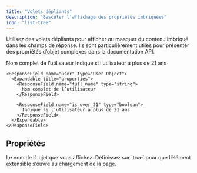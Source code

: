 ```yaml
---
title: "Volets dépliants"
description: "Basculer l’affichage des propriétés imbriquées"
icon: "list-tree"
---
```


Utilisez des volets dépliants pour afficher ou masquer du contenu imbriqué dans les champs de réponse. Ils sont particulièrement utiles pour présenter des propriétés d’objet complexes dans la documentation API.

<ResponseField name="user" type="User Object">
  <Expandable title="properties">

<ResponseField name="full_name" type="string">
  Nom complet de l’utilisateur
</ResponseField>

<ResponseField name="is_over_21" type="boolean">
  Indique si l’utilisateur a plus de 21 ans
</ResponseField>

  </Expandable>
</ResponseField>

```mdx Expandable example
<ResponseField name="user" type="User Object">
  <Expandable title="properties">
    <ResponseField name="full_name" type="string">
      Nom complet de l’utilisateur
    </ResponseField>

    <ResponseField name="is_over_21" type="boolean">
      Indique si l’utilisateur a plus de 21 ans
    </ResponseField>
  </Expandable>
</ResponseField>
```

## Propriétés

<ResponseField name="title" type="string">
  Le nom de l’objet que vous affichez.
</ResponseField>

<ResponseField name="defaultOpen" type="boolean" default="false">
  Définissez sur `true` pour que l’élément extensible s’ouvre au chargement de la page.
</ResponseField>
